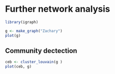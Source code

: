 # Further network analysis

```r
library(igraph)
```


```r
g <- make_graph("Zachary")
plot(g)

```


## Community dectection



```r

ceb <- cluster_louvain(g )
plot(ceb, g)

```


